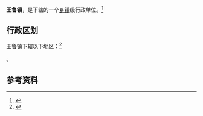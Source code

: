{{中国乡级行政区|37/08/27/103/000}}

'''王鲁镇'''，是{{PRC admin/fullname|37/08/27/103/000|3}}下辖的一个[[乡镇|乡镇]]级行政单位。<ref>{{PRC admin/ref sgc|{{PRC admin/parent|37/08/27/103/000}}}}</ref>

== 行政区划 ==

王鲁镇下辖以下地区：<ref>{{PRC admin/ref sgc|37/08/27/103/000}}</ref>

{{PRC admin/children|37/08/27/103/000}}。

== 参考资料 ==

{{reflist}}

{{行政区划小作品}}
{{PRC admin/navcat|37/08/27/103/000}}